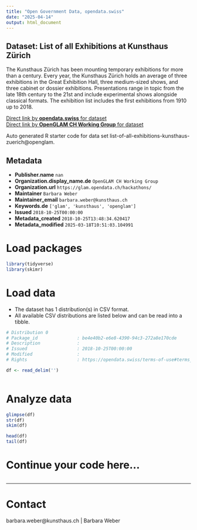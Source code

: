 ```yaml
---
title: "Open Government Data, opendata.swiss"
date: "2025-04-14"
output: html_document
---
```


## Dataset: List of all Exhibitions at Kunsthaus Zürich

The Kunsthaus Zürich has been mounting temporary exhibitions for more than a century. Every year, the Kunsthaus Zürich holds an average of three exhibitions in the Great Exhibition Hall, three medium-sized shows, and three cabinet or dossier exhibitions. Presentations range in topic from the late 18th century to the 21st and include experimental shows alongside classical formats. The exhibition list includes the first exhibitions from 1910 up to 2018.

[Direct link by **opendata.swiss** for dataset](https://opendata.swiss/de/dataset/list-of-all-exhibitions-at-kunsthaus-zuerich)<br>
[Direct link by **OpenGLAM CH Working Group** for dataset]()

Auto generated R starter code for data set list-of-all-exhibitions-kunsthaus-zuerich@openglam.

## Metadata

- **Publisher.name** `nan`
- **Organization.display_name.de** `OpenGLAM CH Working Group`
- **Organization.url** `https://glam.opendata.ch/hackathons/`
- **Maintainer** `Barbara Weber`
- **Maintainer_email** `barbara.weber@kunsthaus.ch`
- **Keywords.de** `['glam', 'kunsthaus', 'openglam']`
- **Issued** `2018-10-25T00:00:00`
- **Metadata_created** `2018-10-25T13:48:34.620417`
- **Metadata_modified** `2025-03-18T10:51:03.104991`


# Load packages

```r

library(tidyverse)
library(skimr)

```

# Load data

-   The dataset has 1 distribution(s) in CSV format.
-   All available CSV distributions are listed below and can be read into a tibble.

```r

# Distribution 0
# Package_id               : be4e40b2-e6e8-4390-94c3-272a8e170cde
# Description              : 
# Issued                   : 2018-10-25T00:00:00
# Modified                 : 
# Rights                   : https://opendata.swiss/terms-of-use#terms_open

df <- read_delim('')



```

# Analyze data

```r

glimpse(df)
str(df)
skim(df)

head(df)
tail(df)

```

# Continue your code here...

```r

```

------------------------------------------------------------------------

# Contact

barbara.weber@kunsthaus.ch | Barbara Weber
